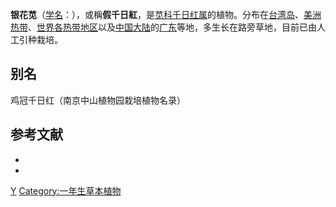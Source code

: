 {{Speciesbox 
| genus = Gomphrena
| species = celosioides
| authority = Mart., 1826
| image = Gomphrena Weed Gomphrena celosioides IMG 0453.jpg
}}
'''银花苋'''（[[学名|学名]]：{{lang|la|''Gomphrena celosioides''}}），或稱'''假千日紅'''，是[[苋科|苋科]][[千日红属|千日红属]]的植物。分布在[[台湾岛|台湾岛]]、[[美洲热带|美洲热带]]、[[世界各热带地区|世界各热带地区]]以及[[中国大陆|中国大陆]]的[[广东|广东]]等地，多生长在路旁草地，目前已由人工引种栽培。

== 别名 ==
鸡冠千日红（南京中山植物园栽培植物名录）

== 参考文献 ==
<div class="references-small">
* {{cite web| url =http://www.bioinfo.cn/db05/KmzwSpecies.php?action=view&id=76| title =银花苋| work =《中国高等植物数据库全库》| publisher =中国科学院微生物研究所| author =昆明植物研究所| accessdate =2009-02-20| deadurl =yes| archiveurl =https://web.archive.org/web/20160305031758/http://www.bioinfo.cn/db05/KmzwSpecies.php?action=view&id=76| archivedate =2016-03-05}}
* {{TaiBNET| zh=假千日紅 | id=202683 | binomial=Gomphrena celosioides | authority=Mart., 1826 | var= | accessdate=2013-01-24}}
</div>
{{Taxonbar|from=Q10888502}}

{{DEFAULTSORT:Gomphrena celosioides}}
[[Category:千日红属|Y]]
[[Category:一年生草本植物|Category:一年生草本植物]]


{{Amaranthaceae-stub}}